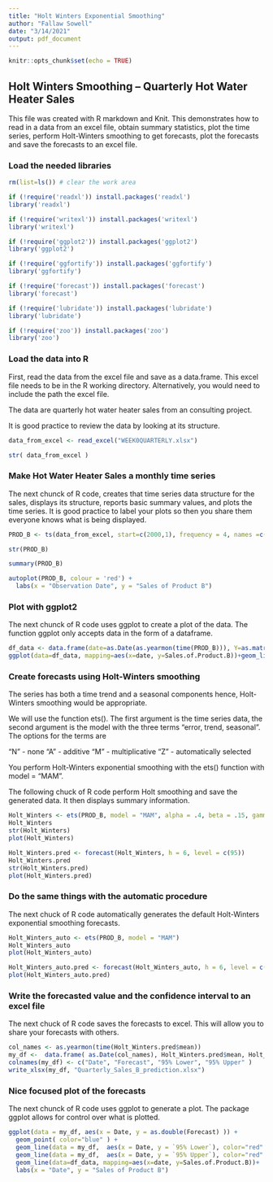 ```yaml
---
title: "Holt Winters Exponential Smoothing"
author: "Fallaw Sowell"
date: "3/14/2021"
output: pdf_document
---
```


```r
knitr::opts_chunk$set(echo = TRUE)
```

\tableofcontents 
\newpage

## Holt Winters Smoothing -- Quarterly Hot Water Heater Sales 

This file was created with R markdown and Knit.  This demonstrates how to read in a data from an excel file, obtain summary statistics, plot the time series, perform Holt-Winters smoothing to get forecasts, plot the forecasts and save the forecasts to an excel file.    

### Load the needed libraries

```r

rm(list=ls()) # clear the work area 

if (!require('readxl')) install.packages('readxl')
library('readxl')

if (!require('writexl')) install.packages('writexl')
library('writexl')

if (!require('ggplot2')) install.packages('ggplot2')
library('ggplot2')

if (!require('ggfortify')) install.packages('ggfortify')
library('ggfortify')

if (!require('forecast')) install.packages('forecast')
library('forecast')

if (!require('lubridate')) install.packages('lubridate')
library('lubridate')

if (!require('zoo')) install.packages('zoo')
library('zoo')
```


### Load the data into R

First, read the data from the excel file and save as a data.frame.   This excel file needs to be in the R working directory.   Alternatively, you would need to include the path the excel file.  

The data are quarterly hot water heater sales from an consulting project.     

It is good practice to review the data by looking at its structure. 

```r

data_from_excel <- read_excel("WEEK0QUARTERLY.xlsx") 

str( data_from_excel )

```


### Make Hot Water Heater Sales a monthly time series 

The next chunck of R code, creates that time series data structure for the sales, displays its structure, reports basic summary values, and plots the time series.  It is good practice to label your plots so then you share them everyone knows what is being displayed.

``` r

PROD_B <- ts(data_from_excel, start=c(2000,1), frequency = 4, names =c("Sales of Product B") )

str(PROD_B)

summary(PROD_B)

autoplot(PROD_B, colour = 'red') +
  labs(x = "Observation Date", y = "Sales of Product B")

```


###  Plot with ggplot2

The next chunck of R code uses ggplot to create a plot of the data.   The function ggplot only accepts data in the form of a dataframe.

```r

df_data <- data.frame(date=as.Date(as.yearmon(time(PROD_B))), Y=as.matrix(PROD_B))
ggplot(data=df_data, mapping=aes(x=date, y=Sales.of.Product.B))+geom_line()

```


### Create forecasts using Holt-Winters smoothing

The series has both a time trend and a seasonal components hence, Holt-Winters smoothing would be appropriate. 

We will use the function ets().  The first argument is the time series data, the second argument is the model with the three terms "error, trend, seasonal".  The options for the terms are   

  "N" - none
  "A" - additive
  "M" - multiplicative
  "Z" - automatically selected
  
You perform Holt-Winters exponential smoothing with the ets() function with model = "MAM".  
  
The following chuck of R code perform Holt smoothing and save the generated data.  It then displays summary information.   

``` r

Holt_Winters <- ets(PROD_B, model = "MAM", alpha = .4, beta = .15, gamma=.3)  
Holt_Winters
str(Holt_Winters)
plot(Holt_Winters)

Holt_Winters.pred <- forecast(Holt_Winters, h = 6, level = c(95))
Holt_Winters.pred
str(Holt_Winters.pred)
plot(Holt_Winters.pred)

```


###  Do the same things with the automatic procedure

The next chuck of R code automatically generates the default Holt-Winters exponential smoothing forecasts.

``` r

Holt_Winters_auto <- ets(PROD_B, model = "MAM")  
Holt_Winters_auto
plot(Holt_Winters_auto)

Holt_Winters_auto.pred <- forecast(Holt_Winters_auto, h = 6, level = c(95))
plot(Holt_Winters_auto.pred)
```


### Write the forecasted value and the confidence interval to an excel file

The next chuck of R code saves the forecasts to excel.  This will allow you to share your forecasts with others. 

```  r

col_names <- as.yearmon(time(Holt_Winters.pred$mean)) 
my_df <-  data.frame( as.Date(col_names), Holt_Winters.pred$mean, Holt_Winters.pred$lower, Holt_Winters.pred$upper)
colnames(my_df) <- c("Date", "Forecast", "95% Lower", "95% Upper" )
write_xlsx(my_df, "Quarterly_Sales_B_prediction.xlsx")

```


### Nice focused plot of the forecasts

The next chunck of R code uses ggplot to generate a plot.  The package ggplot allows for control over what is plotted.  

```  r

ggplot(data = my_df, aes(x = Date, y = as.double(Forecast) )) +
  geom_point( color="blue" ) + 
  geom_line(data = my_df,  aes(x = Date, y = `95% Lower`), color="red" ) +  
  geom_line(data = my_df,  aes(x = Date, y = `95% Upper`), color="red" ) +
  geom_line(data=df_data, mapping=aes(x=date, y=Sales.of.Product.B))+
  labs(x = "Date", y = "Sales of Product B")

```